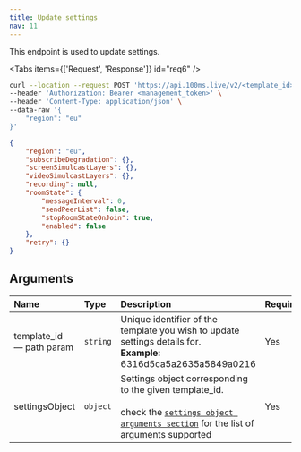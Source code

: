 ```yaml
---
title: Update settings
nav: 11
---
```


This endpoint is used to update settings.

<GetRequest title="https://api.100ms.live/v2/templates/<template_id>/settings" />

<Tabs items={['Request', 'Response']} id="req6" />

<Tab id="req6-0">

```bash
curl --location --request POST 'https://api.100ms.live/v2/<template_id>/settings' \
--header 'Authorization: Bearer <management_token>' \
--header 'Content-Type: application/json' \
--data-raw '{
    "region": "eu"
}'
```

</Tab>
<Tab id="req6-1">

<Response res="200: OK" />

```json
{
    "region": "eu",
    "subscribeDegradation": {},
    "screenSimulcastLayers": {},
    "videoSimulcastLayers": {},
    "recording": null,
    "roomState": {
        "messageInterval": 0,
        "sendPeerList": false,
        "stopRoomStateOnJoin": true,
        "enabled": false
    },
    "retry": {}
}
```

</Tab>

## Arguments

| Name                           | Type     | Description                                                                                                                                                                                                                     | Required |
| :----------------------------- | :------- | :------------------------------------------------------------------------------------------------------------------------------------------------------------------------------------------------------------------------------ | :------- |
| template_id <br/> — path param | `string` | Unique identifier of the template you wish to update settings details for. <br/> **Example:** 6316d5ca5a2635a5849a0216                                                                                                          | Yes      |
| settingsObject <br/>           | `object` | Settings object corresponding to the given template_id. <br/><br/>check the [`settings object arguments section`](/server-side/v2/policy/create-template-via-api#settings-object-arguments) for the list of arguments supported | Yes      |
